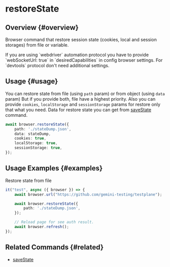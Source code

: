 # restoreState

## Overview {#overview}

Browser command that restore session state (cookies, local and session storages) from file or variable.

<Admonition type="warning">
    If you are using `webdriver` automation protocol you have to provide `webSocketUrl: true` in `desiredCapabilities` in config browser settings.
    For `devtools` protocol don't need additional settings.
</Admonition>

## Usage {#usage}

You can restore state from file (using `path` param) or from object (using `data` param)
But if you provide both, file have a highest priority.
Also you can provide `cookies`, `localStorage` and `sessionStorage` params for restore only that what you need.
Data for restore state you can get from [saveState](../saveState) command.

```typescript
await browser.restoreState({
    path: './stateDump.json',
    data: stateDump,
    cookies: true,
    localStorage: true,
    sessionStorage: true,
});
```

## Usage Examples {#examples}

Restore state from file
```typescript
it("test", async ({ browser }) => {
    await browser.url("https://github.com/gemini-testing/testplane");

    await browser.restoreState({
        path: './stateDump.json',
    });

    // Reload page for see auth result.
    await browser.refresh();
});
```

## Related Commands {#related}

-   [saveState](../saveState)
